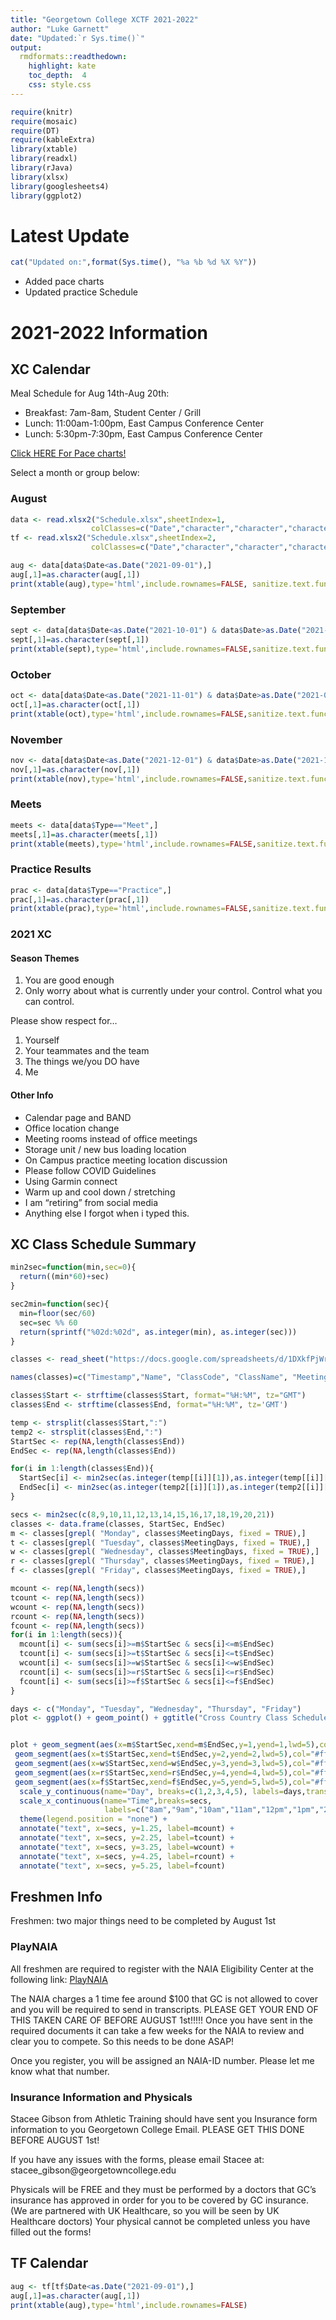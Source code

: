 ```yaml
---
title: "Georgetown College XCTF 2021-2022"
author: "Luke Garnett"
date: "Updated:`r Sys.time()`"
output:
  rmdformats::readthedown:
    highlight: kate
    toc_depth:  4
    css: style.css
---
```



```r
require(knitr)
require(mosaic)
require(DT)
require(kableExtra)
library(xtable)
library(readxl)
library(rJava)
library(xlsx)
library(googlesheets4)
library(ggplot2)
```

# Latest Update


```r
cat("Updated on:",format(Sys.time(), "%a %b %d %X %Y"))
```

- Added pace charts
- Updated practice Schedule

# 2021-2022 Information {.tabset}

## XC Calendar {.tabset}

Meal Schedule for Aug 14th-Aug 20th:

- Breakfast: 7am-8am, Student Center / Grill
- Lunch: 11:00am-1:00pm, East Campus Conference Center
- Lunch: 5:30pm-7:30pm, East Campus Conference Center



<a href="Calendar/paces.html" title="Go To Page">Click HERE For Pace charts!</a>


Select a month or group below:

### August


```r

data <- read.xlsx2("Schedule.xlsx",sheetIndex=1,
                  colClasses=c("Date","character","character","character"))
tf <- read.xlsx2("Schedule.xlsx",sheetIndex=2,
                  colClasses=c("Date","character","character","character"))

aug <- data[data$Date<as.Date("2021-09-01"),]
aug[,1]=as.character(aug[,1])
print(xtable(aug),type='html',include.rownames=FALSE, sanitize.text.function = function(x){x})
```

### September

```r

sept <- data[data$Date<as.Date("2021-10-01") & data$Date>as.Date("2021-08-31"),]
sept[,1]=as.character(sept[,1])
print(xtable(sept),type='html',include.rownames=FALSE,sanitize.text.function = function(x){x})
```

### October

```r

oct <- data[data$Date<as.Date("2021-11-01") & data$Date>as.Date("2021-09-30"),]
oct[,1]=as.character(oct[,1])
print(xtable(oct),type='html',include.rownames=FALSE,sanitize.text.function = function(x){x})
```

### November

```r

nov <- data[data$Date<as.Date("2021-12-01") & data$Date>as.Date("2021-10-31"),]
nov[,1]=as.character(nov[,1])
print(xtable(nov),type='html',include.rownames=FALSE,sanitize.text.function = function(x){x})
```

### Meets

```r

meets <- data[data$Type=="Meet",]
meets[,1]=as.character(meets[,1])
print(xtable(meets),type='html',include.rownames=FALSE,sanitize.text.function = function(x){x})
```

### Practice Results

```r

prac <- data[data$Type=="Practice",]
prac[,1]=as.character(prac[,1])
print(xtable(prac),type='html',include.rownames=FALSE,sanitize.text.function = function(x){x})
```

### 2021 XC


#### Season Themes

1. You are good enough
2. Only worry about what is currently under your control. Control what you can control.

Please show respect for...

1. Yourself
2. Your teammates and the team
3. The things we/you DO have
4. Me

#### Other Info

- Calendar page and BAND
- Office location change
- Meeting rooms instead of office meetings
- Storage unit / new bus loading location
- On Campus practice meeting location discussion
- Please follow COVID Guidelines
- Using Garmin connect
- Warm up and cool down / stretching
- I am "retiring" from social media
- Anything else I forgot when i typed this.


## XC Class Schedule Summary

```r
min2sec=function(min,sec=0){
  return((min*60)+sec)
}

sec2min=function(sec){
  min=floor(sec/60)
  sec=sec %% 60
  return(sprintf("%02d:%02d", as.integer(min), as.integer(sec)))
}

classes <- read_sheet("https://docs.google.com/spreadsheets/d/1DXkfPjWrzR2B6EJhWrfwwTLuP4Jd_nQkOExpdl7aXV4/edit?resourcekey#gid=392298842")

names(classes)=c("Timestamp","Name", "ClassCode", "ClassName", "MeetingDays", "Start", "End")

classes$Start <- strftime(classes$Start, format="%H:%M", tz="GMT")
classes$End <- strftime(classes$End, format="%H:%M", tz='GMT')

temp <- strsplit(classes$Start,":")
temp2 <- strsplit(classes$End,":")
StartSec <- rep(NA,length(classes$End))
EndSec <- rep(NA,length(classes$End))

for(i in 1:length(classes$End)){
  StartSec[i] <- min2sec(as.integer(temp[[i]][1]),as.integer(temp[[i]][2]))
  EndSec[i] <- min2sec(as.integer(temp2[[i]][1]),as.integer(temp2[[i]][2]))
}

secs <- min2sec(c(8,9,10,11,12,13,14,15,16,17,18,19,20,21))
classes <- data.frame(classes, StartSec, EndSec)
m <- classes[grepl( "Monday", classes$MeetingDays, fixed = TRUE),]
t <- classes[grepl( "Tuesday", classes$MeetingDays, fixed = TRUE),]
w <- classes[grepl( "Wednesday", classes$MeetingDays, fixed = TRUE),]
r <- classes[grepl( "Thursday", classes$MeetingDays, fixed = TRUE),]
f <- classes[grepl( "Friday", classes$MeetingDays, fixed = TRUE),]

mcount <- rep(NA,length(secs))
tcount <- rep(NA,length(secs))
wcount <- rep(NA,length(secs))
rcount <- rep(NA,length(secs))
fcount <- rep(NA,length(secs))
for(i in 1:length(secs)){
  mcount[i] <- sum(secs[i]>=m$StartSec & secs[i]<=m$EndSec)
  tcount[i] <- sum(secs[i]>=t$StartSec & secs[i]<=t$EndSec)
  wcount[i] <- sum(secs[i]>=w$StartSec & secs[i]<=w$EndSec)
  rcount[i] <- sum(secs[i]>=r$StartSec & secs[i]<=r$EndSec)
  fcount[i] <- sum(secs[i]>=f$StartSec & secs[i]<=f$EndSec)
}

days <- c("Monday", "Tuesday", "Wednesday", "Thursday", "Friday")
plot <- ggplot() + geom_point() + ggtitle("Cross Country Class Schedule Summary") + theme(plot.title = element_text(hjust = 0.5)) 


plot + geom_segment(aes(x=m$StartSec,xend=m$EndSec,y=1,yend=1,lwd=5),col="#ff6600") +
 geom_segment(aes(x=t$StartSec,xend=t$EndSec,y=2,yend=2,lwd=5),col="#ff6600") +
 geom_segment(aes(x=w$StartSec,xend=w$EndSec,y=3,yend=3,lwd=5),col="#ff6600") +
 geom_segment(aes(x=r$StartSec,xend=r$EndSec,y=4,yend=4,lwd=5),col="#ff6600") +
 geom_segment(aes(x=f$StartSec,xend=f$EndSec,y=5,yend=5,lwd=5),col="#ff6600") +
  scale_y_continuous(name="Day", breaks=c(1,2,3,4,5), labels=days,trans = "reverse") +
  scale_x_continuous(name="Time",breaks=secs,
                     labels=c("8am","9am","10am","11am","12pm","1pm","2pm","3pm","4pm","5pm","6pm","7pm","8pm","9pm")) +
  theme(legend.position = "none") +
  annotate("text", x=secs, y=1.25, label=mcount) +
  annotate("text", x=secs, y=2.25, label=tcount) +
  annotate("text", x=secs, y=3.25, label=wcount) +
  annotate("text", x=secs, y=4.25, label=rcount) +
  annotate("text", x=secs, y=5.25, label=fcount) 

```


## Freshmen Info

Freshmen: two major things need to be completed by August 1st

### PlayNAIA

All freshmen are required to register with the NAIA Eligibility Center at the following link: <a href="https://play.mynaia.org/">PlayNAIA</a>

The NAIA charges a 1 time fee around $100 that GC is not allowed to cover and you will be required to send in transcripts. PLEASE GET YOUR END OF THIS TAKEN CARE OF BEFORE AUGUST 1st!!!!! Once you have sent in the required documents it can take a few weeks for the NAIA to review and clear you to compete. So this needs to be done ASAP!

Once you register, you will be assigned an NAIA-ID number. Please let me know what that number.

### Insurance Information and Physicals

Stacee Gibson from Athletic Training should have sent you Insurance form information to you Georgetown College Email. PLEASE GET THIS DONE BEFORE AUGUST 1st!

If you have any issues with the forms, please email Stacee at: stacee_gibson@georgetowncollege.edu

Physicals will be FREE and they must be performed by a doctors that GC's insurance has approved in order for you to be covered by GC insurance. (We are partnered with UK Healthcare, so you will be seen by UK Healthcare doctors) Your physical cannot be completed unless you have filled out the forms!


## TF Calendar


```r

aug <- tf[tf$Date<as.Date("2021-09-01"),]
aug[,1]=as.character(aug[,1])
print(xtable(aug),type='html',include.rownames=FALSE)
```





